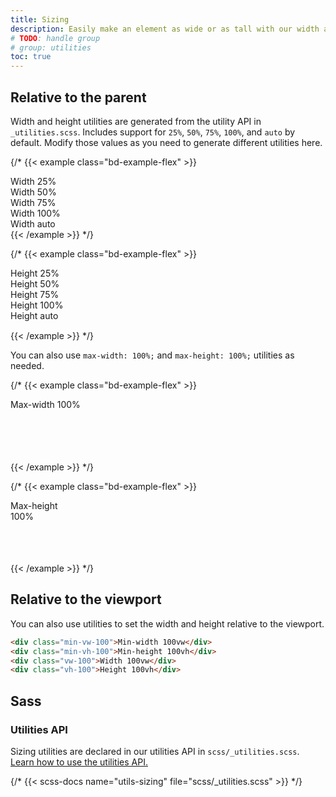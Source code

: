 ```yaml
---
title: Sizing
description: Easily make an element as wide or as tall with our width and height utilities.
# TODO: handle group
# group: utilities
toc: true
---
```


## Relative to the parent

Width and height utilities are generated from the utility API in `_utilities.scss`. Includes support for `25%`, `50%`, `75%`, `100%`, and `auto` by default. Modify those values as you need to generate different utilities here.

{/* {{< example class="bd-example-flex" >}}
<div class="w-25 p-3">Width 25%</div>
<div class="w-50 p-3">Width 50%</div>
<div class="w-75 p-3">Width 75%</div>
<div class="w-100 p-3">Width 100%</div>
<div class="w-auto p-3">Width auto</div>
{{< /example >}} */}

{/* {{< example class="bd-example-flex" >}}
<div style="height: 100px;">
  <div class="h-25 d-inline-block" style="width: 120px;">Height 25%</div>
  <div class="h-50 d-inline-block" style="width: 120px;">Height 50%</div>
  <div class="h-75 d-inline-block" style="width: 120px;">Height 75%</div>
  <div class="h-100 d-inline-block" style="width: 120px;">Height 100%</div>
  <div class="h-auto d-inline-block" style="width: 120px;">Height auto</div>
</div>
{{< /example >}} */}

You can also use `max-width: 100%;` and `max-height: 100%;` utilities as needed.

{/* {{< example class="bd-example-flex" >}}
<div style="width: 50%; height: 100px;">
  <div class="mw-100" style="width: 200%;">Max-width 100%</div>
</div>
{{< /example >}} */}

{/* {{< example class="bd-example-flex" >}}
<div style="height: 100px;">
  <div class="mh-100" style="width: 100px; height: 200px;">Max-height 100%</div>
</div>
{{< /example >}} */}

## Relative to the viewport

You can also use utilities to set the width and height relative to the viewport.

```html
<div class="min-vw-100">Min-width 100vw</div>
<div class="min-vh-100">Min-height 100vh</div>
<div class="vw-100">Width 100vw</div>
<div class="vh-100">Height 100vh</div>
```

## Sass

### Utilities API

Sizing utilities are declared in our utilities API in `scss/_utilities.scss`. [Learn how to use the utilities API.]([[docsref:/utilities/api#using-the-api]])

{/* {{< scss-docs name="utils-sizing" file="scss/_utilities.scss" >}} */}
